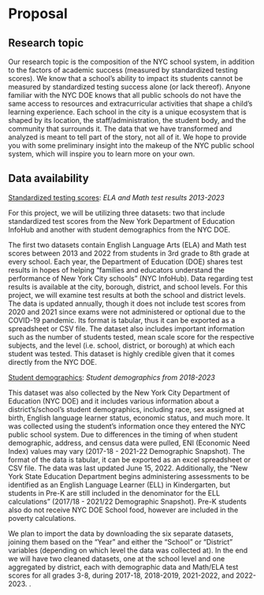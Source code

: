 # Proposal

## Research topic

Our research topic is the composition of the NYC school system, in addition to the factors of academic success (measured by standardized testing scores). We know that a school’s ability to impact its students cannot be measured by standardized testing success alone (or lack thereof). Anyone familiar with the NYC DOE knows that all public schools do not have the same access to resources and extracurricular activities that shape a child’s learning experience. Each school in the city is a unique ecosystem that is shaped by its location, the staff/administration, the student body, and the community that surrounds it. The data that we have transformed and analyzed is meant to tell part of the story, not all of it. We hope to provide you with some preliminary insight into the makeup of the NYC public school system, which will inspire you to learn more on your own.

## Data availability

[Standardized testing scores](https://infohub.nyced.org/reports/academics/test-results): *ELA and Math test results 2013-2023*

For this project, we will be utilizing three datasets: two that include standardized test scores from the New York Department of Education InfoHub and another with student demographics from the NYC DOE.

The first two datasets contain English Language Arts (ELA) and Math test scores between 2013 and 2022 from students in 3rd grade to 8th grade at every school. Each year, the Department of Education (DOE) shares test results in hopes of helping “families and educators understand the performance of New York City schools” (NYC InfoHub). Data regarding test results is available at the city, borough, district, and school levels. For this project, we will examine test results at both the school and district levels. The data is updated annually, though it does not include test scores from 2020 and 2021 since exams were not administered or optional due to the COVID-19 pandemic. Its format is tabular, thus it can be exported as a spreadsheet or CSV file. The dataset also includes important information such as the number of students tested, mean scale score for the respective subjects, and the level (i.e. school, district, or borough) at which each student was tested. This dataset is highly credible given that it comes directly from the NYC DOE.

[Student demographics](https://infohub.nyced.org/reports/school-quality/information-and-data-overview): *Student demographics from 2018-2023*

This dataset was also collected by the New York City Department of Education (NYC DOE) and it includes various information about a district's/school's student demographics, including race, sex assigned at birth, English language learner status, economic status, and much more. It was collected using the student’s information once they entered the NYC public school system. Due to differences in the timing of when student demographic, address, and census data were pulled, ENI (Economic Need Index) values may vary (2017-18 - 2021-22 Demographic Snapshot). The format of the data is tabular, it can be exported as an excel spreadsheet or CSV file. The data was last updated June 15, 2022. Additionally, the “New York State Education Department begins administering assessments to be identified as an English Language Learner (ELL) in Kindergarten, but students in Pre-K are still included in the denominator for the ELL calculations” (2017/18 - 2021/22 Demographic Snapshot). Pre-K students also do not receive NYC DOE School food, however are included in the poverty calculations.

We plan to import the data by downloading the six separate datasets, joining them based on the "Year" and either the "School" or "District" variables (depending on which level the data was collected at). In the end we will have two cleaned datasets, one at the school level and one aggregated by district, each with demographic data and Math/ELA test scores for all grades 3-8, during 2017-18, 2018-2019, 2021-2022, and 2022-2023. .
